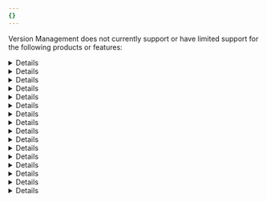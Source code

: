 ```yaml
---
{}
---
```



Version Management does not currently support or have limited support for the following products or features:

<Details header="API Shield">

- Some [API Shield](/api-shield/) configurations are not cloned when a new zone version is created.
- Customers are allowed to opt-in to remove the UI block that prevents enabling Version Management.

</Details>

<Details header="Authenticated Origin Pull">

- [Authenticated Origin Pull](/ssl/origin-configuration/authenticated-origin-pull/) does not work with Zone Versioning.
- Accessing your domain from an allowlisted IP returns a Cloudflare 520 error.

</Details>

<Details header="Cache">

- [Cache Reserve](/cache/advanced-configuration/cache-reserve/) is intended for production use only.
- Purging the production environment purges all environments.

</Details>

<Details header="Cache Rules when used with Cloudflare Images">

- [Image Resizing](/images/) does not work with the `additional_cacheable_ports` [Cache Rule](/cache/how-to/cache-rules/) setting and Zone Versioning.
- If you use `additional_cacheable_ports` with Image Resizing, the image will be resized every time it is requested and will result in low performance.

</Details>

<Details header="Workers Cache API">

- [Workers Cache API](/workers/runtime-apis/cache/) does not work with Version Management.
- If you use the Workers Cache API with Zone Versioning, you might encounter unexpected caching behaviours.

</Details>

<Details header="China Network">

- Regardless of the version deployed to production, traffic in China will always target the root zone.
- Other incompatibility issues with Access and ICP licenses.

</Details>

<Details header="Cloudflare API">

- Zone Version Management does not currently expose a public [API](/api/).
- Customers can only use Version Management through the [Cloudflare dashboard](https://dash.cloudflare.com/).

</Details>

<Details header="Domain-scoped Roles">

- [Domain-scoped Roles](/fundamentals/setup/manage-members/roles/#domain-scoped-roles) apply only to your root zone.
- Once a new version is created, these roles do not copy over and they lose access to versions.

</Details>

<Details header="Image Transformations">

- Changes made to [Image Transformations](/images/transform-images/) are not cloned when a new zone version is created.

</Details>

<Details header="Network Error Logging">

- [Network Error Logging](/network-error-logging/) configurations are not cloned when a new version is created.

</Details>

<Details header="Page Shield">

- [Page Shield](/page-shield/) is not available for versioning and is only configurable under your Global Configuration.

</Details>

<Details header="Security Insights">

- [Security Insights](/security-center/security-insights/) are not shown when Zone Versioning is enabled and the first version is deployed to production.

</Details>

<Details header="Terraform">

- Zone Version Management does not currently support [Terraform](/terraform/).
- Customers should either use Terraform or Version Management.

</Details>

<Details header="WAF Attack Score">

- [WAF Attack Score](/waf/detections/attack-score/) configurations are not cloned when a new zone version is created.

</Details>

<Details header="Waiting Room">

- [Waiting Room](/waiting-room/) users active on the site may be placed back in the queue.
- Waiting Room users in the queue may lose their place in line.
- Traffic may exceed limits.

</Details>

<Details header="Wrangler">

- If a version has a Worker route, it might disappear when a Worker is deployed via [Wrangler](/workers/wrangler/).
- If two versions have the same custom domains, the Worker might randomly choose between them.

</Details>

